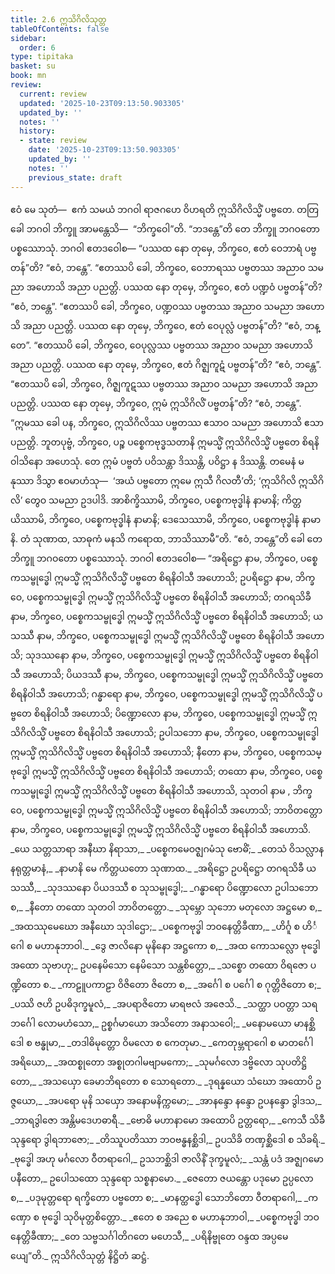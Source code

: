 ```yaml
---
title: 2.6 ဣသိဂိလိသုတ္တ
tableOfContents: false
sidebar:
  order: 6
type: tipitaka
basket: su
book: mn
review:
  current: review
  updated: '2025-10-23T09:13:50.903305'
  updated_by: ''
  notes: ''
  history:
  - state: review
    date: '2025-10-23T09:13:50.903305'
    updated_by: ''
    notes: ''
    previous_state: draft
---
```



<ReviewStatus review={frontmatter.review} showDetails={true} />

<HypothesisAnnotation frontmatter={frontmatter} />

<DynamicBreadcrumb />

<Division number="133" book="mn" e="ch" v="24" p="240">

<Paragraph number="368" book="mn">
ဧဝံ မေ သုတံ—  ဧကံ သမယံ ဘဂဝါ ရာဇဂဟေ ဝိဟရတိ ဣသိဂိလိသ္မိံ ပဗ္ဗတေ. တတြ ခေါ ဘဂဝါ ဘိက္ခူ အာမန္တေသိ—  “ဘိက္ခဝေါ”တိ. “ဘဒန္တေ”တိ တေ ဘိက္ခူ ဘဂဝတော ပစ္စဿောသုံ. ဘဂဝါ ဧတဒဝေါစ—
</Paragraph>

<Paragraph number="369" book="mn">
“ပဿထ နော တုမှေ, ဘိက္ခဝေ, ဧတံ ဝေဘာရံ ပဗ္ဗတန်”တိ? “ဧဝံ, ဘန္တေ”. “ဧတဿပိ ခေါ, ဘိက္ခဝေ, ဝေဘာရဿ ပဗ္ဗတဿ အညာဝ သမညာ အဟောသိ အညာ ပညတ္တိ.
</Paragraph>

<Paragraph number="370" book="mn">
ပဿထ နော တုမှေ, ဘိက္ခဝေ, ဧတံ ပဏ္ဍဝံ ပဗ္ဗတန်”တိ? “ဧဝံ, ဘန္တေ”. “ဧတဿပိ ခေါ, ဘိက္ခဝေ, ပဏ္ဍဝဿ ပဗ္ဗတဿ အညာဝ သမညာ အဟောသိ အညာ ပညတ္တိ.
</Paragraph>

<Paragraph number="371" book="mn">
ပဿထ နော တုမှေ, ဘိက္ခဝေ, ဧတံ ဝေပုလ္လံ ပဗ္ဗတန်”တိ? “ဧဝံ, ဘန္တေ”. “ဧတဿပိ ခေါ, ဘိက္ခဝေ, ဝေပုလ္လဿ ပဗ္ဗတဿ အညာဝ သမညာ အဟောသိ အညာ ပညတ္တိ.
</Paragraph>

<Paragraph number="372" book="mn">
ပဿထ နော တုမှေ, ဘိက္ခဝေ, ဧတံ ဂိဇ္ဈကူဋံ ပဗ္ဗတန်”တိ? “ဧဝံ, ဘန္တေ”. “ဧတဿပိ ခေါ, ဘိက္ခဝေ, ဂိဇ္ဈကူဋဿ ပဗ္ဗတဿ အညာဝ သမညာ အဟောသိ အညာ ပညတ္တိ.
</Paragraph>

<Paragraph number="373" book="mn">
ပဿထ နော တုမှေ, ဘိက္ခဝေ, ဣမံ ဣသိဂိလိံ ပဗ္ဗတန်”တိ? “ဧဝံ, ဘန္တေ”. “ဣမဿ ခေါ ပန, ဘိက္ခဝေ, ဣသိဂိလိဿ ပဗ္ဗတဿ ဧသာဝ သမညာ အဟောသိ ဧသာ ပညတ္တိ.
</Paragraph>

<Paragraph number="374" book="mn">
ဘူတပုဗ္ဗံ, ဘိက္ခဝေ, ပဉ္စ ပစ္စေကဗုဒ္ဓသတာနိ ဣမသ္မိံ ဣသိဂိလိသ္မိံ ပဗ္ဗတေ စိရနိဝါသိနော အဟေသုံ. တေ ဣမံ ပဗ္ဗတံ ပဝိသန္တာ ဒိဿန္တိ, ပဝိဋ္ဌာ န ဒိဿန္တိ. တမေနံ မနုဿာ ဒိသွာ ဧဝမာဟံသု—  ‘အယံ ပဗ္ဗတော ဣမေ ဣသီ ဂိလတီ’တိ; ‘ဣသိဂိလိ ဣသိဂိလိ’ တွေဝ သမညာ ဥဒပါဒိ. အာစိက္ခိဿာမိ, ဘိက္ခဝေ, ပစ္စေကဗုဒ္ဓါနံ နာမာနိ; ကိတ္တယိဿာမိ, ဘိက္ခဝေ, ပစ္စေကဗုဒ္ဓါနံ နာမာနိ; ဒေသေဿာမိ, ဘိက္ခဝေ, ပစ္စေကဗုဒ္ဓါနံ နာမာနိ. တံ သုဏာထ, သာဓုကံ မနသိ ကရောထ, ဘာသိဿာမီ”တိ. “ဧဝံ, ဘန္တေ”တိ ခေါ တေ ဘိက္ခူ ဘဂဝတော ပစ္စဿောသုံ. ဘဂဝါ ဧတဒဝေါစ—
</Paragraph>

</Division>
<Division number="134" book="mn" e="ch" v="24" p="241">

<Paragraph number="375" book="mn">
“အရိဋ္ဌော နာမ, ဘိက္ခဝေ, ပစ္စေကသမ္ဗုဒ္ဓေါ ဣမသ္မိံ ဣသိဂိလိသ္မိံ ပဗ္ဗတေ စိရနိဝါသီ အဟောသိ; ဥပရိဋ္ဌော နာမ, ဘိက္ခဝေ, ပစ္စေကသမ္ဗုဒ္ဓေါ ဣမသ္မိံ ဣသိဂိလိသ္မိံ ပဗ္ဗတေ စိရနိဝါသီ အဟောသိ; တဂရသိခီ နာမ, ဘိက္ခဝေ, ပစ္စေကသမ္ဗုဒ္ဓေါ ဣမသ္မိံ ဣသိဂိလိသ္မိံ ပဗ္ဗတေ စိရနိဝါသီ အဟောသိ; ယသဿီ နာမ, ဘိက္ခဝေ, ပစ္စေကသမ္ဗုဒ္ဓေါ ဣမသ္မိံ ဣသိဂိလိသ္မိံ ပဗ္ဗတေ စိရနိဝါသီ အဟောသိ; သုဒဿနော နာမ, ဘိက္ခဝေ, ပစ္စေကသမ္ဗုဒ္ဓေါ ဣမသ္မိံ ဣသိဂိလိသ္မိံ ပဗ္ဗတေ စိရနိဝါသီ အဟောသိ; ပိယဒဿီ နာမ, ဘိက္ခဝေ, ပစ္စေကသမ္ဗုဒ္ဓေါ ဣမသ္မိံ ဣသိဂိလိသ္မိံ ပဗ္ဗတေ စိရနိဝါသီ အဟောသိ; ဂန္ဓာရော နာမ, ဘိက္ခဝေ, ပစ္စေကသမ္ဗုဒ္ဓေါ ဣမသ္မိံ ဣသိဂိလိသ္မိံ ပဗ္ဗတေ စိရနိဝါသီ အဟောသိ; ပိဏ္ဍောလော နာမ, ဘိက္ခဝေ, ပစ္စေကသမ္ဗုဒ္ဓေါ ဣမသ္မိံ ဣသိဂိလိသ္မိံ ပဗ္ဗတေ စိရနိဝါသီ အဟောသိ; ဥပါသဘော နာမ, ဘိက္ခဝေ, ပစ္စေကသမ္ဗုဒ္ဓေါ ဣမသ္မိံ ဣသိဂိလိသ္မိံ ပဗ္ဗတေ စိရနိဝါသီ အဟောသိ; နီတော နာမ, ဘိက္ခဝေ, ပစ္စေကသမ္ဗုဒ္ဓေါ ဣမသ္မိံ ဣသိဂိလိသ္မိံ ပဗ္ဗတေ စိရနိဝါသီ အဟောသိ; တထော နာမ, ဘိက္ခဝေ, ပစ္စေကသမ္ဗုဒ္ဓေါ ဣမသ္မိံ ဣသိဂိလိသ္မိံ ပဗ္ဗတေ စိရနိဝါသီ အဟောသိ, သုတဝါ နာမ , ဘိက္ခဝေ, ပစ္စေကသမ္ဗုဒ္ဓေါ ဣမသ္မိံ ဣသိဂိလိသ္မိံ ပဗ္ဗတေ စိရနိဝါသီ အဟောသိ; ဘာဝိတတ္တော နာမ, ဘိက္ခဝေ, ပစ္စေကသမ္ဗုဒ္ဓေါ ဣမသ္မိံ ဣသိဂိလိသ္မိံ ပဗ္ဗတေ စိရနိဝါသီ အဟောသိ.
</Paragraph>

</Division>
<Division number="135" book="mn" e="ch" v="24" p="243">

<Paragraph number="376" type="verses" book="mn">
_ယေ သတ္တသာရာ အနီဃာ နိရာသာ,_  
_ပစ္စေကမေဝဇ္ဈဂမံသု ဗောဓိံ;_  
_တေသံ ဝိသလ္လာန နရုတ္တမာနံ,_  
_နာမာနိ မေ ကိတ္တယတော သုဏာထ._  

</Paragraph>

<Paragraph number="377" type="verses" book="mn">
_အရိဋ္ဌော ဥပရိဋ္ဌော တဂရသိခီ ယသဿီ,_  
_သုဒဿနော ပိယဒဿီ စ သုသမ္ဗုဒ္ဓေါ;_  
_ဂန္ဓာရော ပိဏ္ဍောလော ဥပါသဘော စ,_  
_နီတော တထော သုတဝါ ဘာဝိတတ္တော._  

</Paragraph>

<Paragraph number="378" type="verses" book="mn">
_သုမ္ဘော သုဘော မတုလော အဋ္ဌမော စ,_  
_အထဿုမေဃော အနီဃော သုဒါဌော;_  
_ပစ္စေကဗုဒ္ဓါ ဘဝနေတ္တိခီဏာ,_  
_ဟိင်္ဂူ စ ဟိင်္ဂေါ စ မဟာနုဘာဝါ._  

</Paragraph>

<Paragraph number="379" type="verses" book="mn">
_ဒွေ ဇာလိနော မုနိနော အဋ္ဌကော စ,_  
_အထ ကောသလ္လော ဗုဒ္ဓေါ အထော သုဗာဟု;_  
ဥပနေမိသော နေမိသော သန္တစိတ္တော,_  
_သစ္စော တထော ဝိရဇော ပဏ္ဍိတော စ._  

</Paragraph>

<Paragraph number="380" type="verses" book="mn">
_ကာဠူပကာဠာ ဝိဇိတော ဇိတော စ,_  
_အင်္ဂေါ စ ပင်္ဂေါ စ ဂုတ္တိဇိတော စ;_  
_ပဿိ ဇဟိ ဥပဓိဒုက္ခမူလံ,_  
_အပရာဇိတော မာရဗလံ အဇေသိ._  

</Paragraph>

<Paragraph number="381" type="verses" book="mn">
_သတ္ထာ ပဝတ္တာ သရဘင်္ဂေါ လောမဟံသော,_  
ဥစ္စင်္ဂမာယော အသိတော အနာသဝေါ;_  
_မနောမယော မာနစ္ဆိဒေါ စ ဗန္ဓုမာ,_  
_တဒါဓိမုတ္တော ဝိမလော စ ကေတုမာ._  

</Paragraph>

<Paragraph number="382" type="verses" book="mn">
_ကေတုမ္ဘရာဂေါ စ မာတင်္ဂေါ အရိယော,_  
_အထစ္စုတော အစ္စုတဂါမဗျာမကော;_  
_သုမင်္ဂလော ဒဗ္ဗိလော သုပတိဋ္ဌိတော,_  
_အသယှော ခေမာဘိရတော စ သောရတော._  

</Paragraph>

<Paragraph number="383" type="verses" book="mn">
_ဒုရန္နယော သံဃော အထောပိ ဥဇ္ဇယော,_  
_အပရော မုနိ သယှော အနောမနိက္ကမော;_  
_အာနန္ဒော နန္ဒော ဥပနန္ဒော ဒွါဒသ,_  
_ဘာရဒွါဇော အန္တိမဒေဟဓာရီ._  

</Paragraph>

<Paragraph number="384" type="verses" book="mn">
_ဗောဓိ မဟာနာမော အထောပိ ဥတ္တရော,_  
_ကေသီ သိခီ သုန္ဒရော ဒွါရဘာဇော;_  
_တိဿူပတိဿာ ဘဝဗန္ဓနစ္ဆိဒါ,_  
ဥပသိခိ တဏှစ္ဆိဒေါ စ သိခရိ._  

</Paragraph>

<Paragraph number="385" book="mn">
_ဗုဒ္ဓေါ အဟု မင်္ဂလော ဝီတရာဂေါ,_  
ဥသဘစ္ဆိဒါ ဇာလိနိံ ဒုက္ခမူလံ;_  
_သန္တံ ပဒံ အဇ္ဈဂမောပနီတော,_  
ဥပေါသထော သုန္ဒရော သစ္စနာမော._  

</Paragraph>

<Paragraph number="386" type="verses" book="mn">
_ဇေတော ဇယန္တော ပဒုမော ဥပ္ပလော စ,_  
_ပဒုမုတ္တရော ရက္ခိတော ပဗ္ဗတော စ;_  
_မာနတ္ထဒ္ဓေါ သောဘိတော ဝီတရာဂေါ,_  
_ကဏှော စ ဗုဒ္ဓေါ သုဝိမုတ္တစိတ္တော._  

</Paragraph>

<Paragraph number="387" type="verses" book="mn">
_ဧတေ စ အညေ စ မဟာနုဘာဝါ,_  
_ပစ္စေကဗုဒ္ဓါ ဘဝနေတ္တိခီဏာ;_  
_တေ သဗ္ဗသင်္ဂါတိဂတေ မဟေသီ,_  
_ပရိနိဗ္ဗုတေ ဝန္ဒထ အပ္ပမေယျေ”တိ._  


</Paragraph>
</Division>

<Paragraph number="388" type="center" book="mn">
ဣသိဂိလိသုတ္တံ နိဋ္ဌိတံ ဆဋ္ဌံ.
</Paragraph>